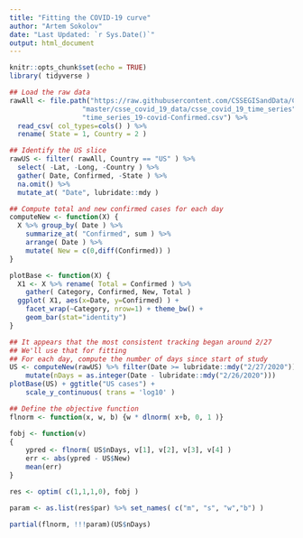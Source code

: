 ```yaml
---
title: "Fitting the COVID-19 curve"
author: "Artem Sokolov"
date: "Last Updated: `r Sys.Date()`"
output: html_document
---
```


```r
knitr::opts_chunk$set(echo = TRUE)
library( tidyverse )
```

```r
## Load the raw data
rawAll <- file.path("https://raw.githubusercontent.com/CSSEGISandData/COVID-19",
                  "master/csse_covid_19_data/csse_covid_19_time_series",
                  "time_series_19-covid-Confirmed.csv") %>%
  read_csv( col_types=cols() ) %>%
  rename( State = 1, Country = 2 )

## Identify the US slice
rawUS <- filter( rawAll, Country == "US" ) %>%
  select( -Lat, -Long, -Country ) %>%
  gather( Date, Confirmed, -State ) %>%
  na.omit() %>%
  mutate_at( "Date", lubridate::mdy )
```


```r
## Compute total and new confirmed cases for each day
computeNew <- function(X) {
  X %>% group_by( Date ) %>%
    summarize_at( "Confirmed", sum ) %>%
    arrange( Date ) %>%
    mutate( New = c(0,diff(Confirmed)) )
}

plotBase <- function(X) {
  X1 <- X %>% rename( Total = Confirmed ) %>%
    gather( Category, Confirmed, New, Total )
  ggplot( X1, aes(x=Date, y=Confirmed) ) +
    facet_wrap(~Category, nrow=1) + theme_bw() +
    geom_bar(stat="identity")
}
```

```r
## It appears that the most consistent tracking began around 2/27
## We'll use that for fitting
## For each day, compute the number of days since start of study
US <- computeNew(rawUS) %>% filter(Date >= lubridate::mdy("2/27/2020")) %>%
    mutate(nDays = as.integer(Date - lubridate::mdy("2/26/2020")))
plotBase(US) + ggtitle("US cases") +
    scale_y_continuous( trans = 'log10' )
```

```r
## Define the objective function
flnorm <- function(x, w, b) {w * dlnorm( x+b, 0, 1 )}

fobj <- function(v)
{
    ypred <- flnorm( US$nDays, v[1], v[2], v[3], v[4] )
    err <- abs(ypred - US$New)
    mean(err)
}

res <- optim( c(1,1,1,0), fobj )

param <- as.list(res$par) %>% set_names( c("m", "s", "w","b") )

partial(flnorm, !!!param)(US$nDays)

```

